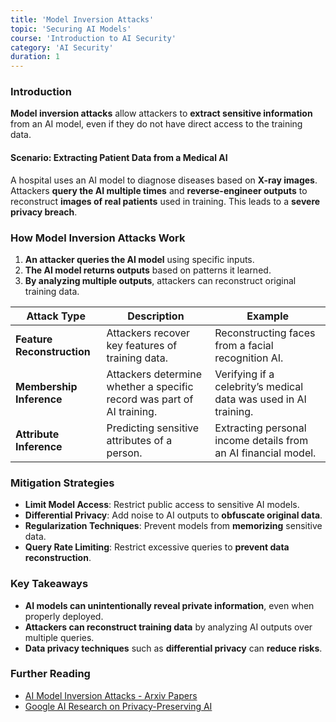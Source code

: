 ```yaml
---
title: 'Model Inversion Attacks'
topic: 'Securing AI Models'
course: 'Introduction to AI Security'
category: 'AI Security'
duration: 1
---
```


### Introduction

**Model inversion attacks** allow attackers to **extract sensitive information** from an AI model, even if they do not have direct access to the training data.

#### **Scenario: Extracting Patient Data from a Medical AI**

A hospital uses an AI model to diagnose diseases based on **X-ray images**. Attackers **query the AI multiple times** and **reverse-engineer outputs** to reconstruct **images of real patients** used in training. This leads to a **severe privacy breach**.

### How Model Inversion Attacks Work

1. **An attacker queries the AI model** using specific inputs.
2. **The AI model returns outputs** based on patterns it learned.
3. **By analyzing multiple outputs**, attackers can reconstruct original training data.

| Attack Type                | Description                                                            | Example                                                          |
| -------------------------- | ---------------------------------------------------------------------- | ---------------------------------------------------------------- |
| **Feature Reconstruction** | Attackers recover key features of training data.                       | Reconstructing faces from a facial recognition AI.               |
| **Membership Inference**   | Attackers determine whether a specific record was part of AI training. | Verifying if a celebrity’s medical data was used in AI training. |
| **Attribute Inference**    | Predicting sensitive attributes of a person.                           | Extracting personal income details from an AI financial model.   |

### Mitigation Strategies

- **Limit Model Access**: Restrict public access to sensitive AI models.
- **Differential Privacy**: Add noise to AI outputs to **obfuscate original data**.
- **Regularization Techniques**: Prevent models from **memorizing** sensitive data.
- **Query Rate Limiting**: Restrict excessive queries to **prevent data reconstruction**.

### Key Takeaways

- **AI models can unintentionally reveal private information**, even when properly deployed.
- **Attackers can reconstruct training data** by analyzing AI outputs over multiple queries.
- **Data privacy techniques** such as **differential privacy** can **reduce risks**.

### Further Reading

- [AI Model Inversion Attacks - Arxiv Papers](https://arxiv.org/)
- [Google AI Research on Privacy-Preserving AI](https://ai.googleblog.com/)

